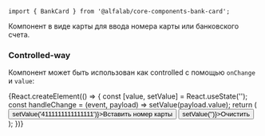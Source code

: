 


<Meta title='Компоненты' component={BankCard} />


<!-- Canvas -->

<Story name='BankCard'>
    <BankCard />
</Story>


<!-- Docs -->

<ComponentHeader
    name='BankCard'
    version={version}
    package='@alfalab/core-components-bank-card'
    stage={2}
    design='https://www.figma.com/file/XvRLVKtW2FIQa1Rl3w7ZdP/Passcode-%D0%BF%D1%80%D0%BE%D1%82%D0%BE%D1%82%D0%B8%D0%BF?node-id=1%3A1100'
/>

```tsx
import { BankCard } from '@alfalab/core-components-bank-card';
```

Компонент в виде карты для ввода номера карты или банковского счета.

<BankCard />

<Props of={BankCard} />


### Controlled-way

Компонент может быть использован как controlled с помощью `onChange` и `value`:

<Preview>
    {React.createElement(() => {
        const [value, setValue] = React.useState('');
        const handleChange = (event, payload) => setValue(payload.value);
        return (
            <div>
                <BankCard value={value} onChange={handleChange} />
                <button type="button" onClick={() => setValue('4111111111111111')}>Вставить номер карты</button>
                <button type="button" onClick={() => setValue('')}>Очистить</button>
            </div>
        );
    })}
</Preview>


